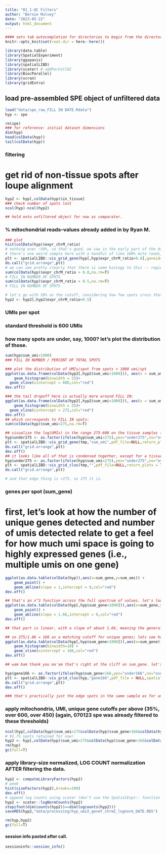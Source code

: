 ```yaml
---
title: "01_1-QC Filters"
author: "Bernie Mulvey"
date: "2023-05-22"
output: html_document
---
```


```r
#### sets tab autocompletion for directories to begin from the directory containing the .Rproj session, instead of the script's directory if different
knitr::opts_knit$set(root.dir = here::here())

library(data.table)
library(SpatialExperiment)
library(ggspavis)
library(spatialLIBD)
library(scater) # addPerCellQC
library(BiocParallel)
library(scran)
library(gridExtra)
```

## load pre-assembled SPE object of unfiltered data
```r
load("data/spe_raw_FILL IN DATE.Rdata")
hyp <- spe

rm(spe)
### for reference: initial dataset dimensions
dim(hyp)
head(colData(hyp))
tail(colData(hyp))
```


### filtering
# get rid of non-tissue spots after loupe alignment
```r
hyp2 <- hyp[,colData(hyp)$in_tissue]
### check number of spots lost
ncol(hyp)-ncol(hyp2)

## hold onto unfiltered object for now as comparator.
```

### % mitochondrial reads--values already added in by Ryan M.
```r
### plot
hist(colData(hyp)$expr_chrM_ratio)
# nothing over ~50%, so that's good. we saw in the early part of the dataset that the highest mitochondrial counts were in the VMH, so we don't want to filter too stringently on mitochondrial counts.
# there's one weird sample here with a handful of like 100% mito reads, so for color scaling purposes plot spots with % mito less than like 80.
plt <- spatialLIBD::vis_grid_gene(hyp[,hyp$expr_chrM_ratio<0.8],geneid="expr_chrM_ratio",pdf_file = F,return_plots = T,spatial = F,point_size = 1.5,auto_crop = T)
do.call("grid.arrange",plt)
# we can see pretty clearly that there is some biology to this -- regionally varies and NOT just at areas where we'd expect it from tissue damage (e.g., edges). so we should filter gently.
sum(colData(hyp)$expr_chrM_ratio > 0.8,na.rm=T)
# FILL IN NUMBER OF SPOTS
sum(colData(hyp)$expr_chrM_ratio > 0.5,na.rm=T)
# FILL IN NUMBER OF SPOTS

# let's go with 50% as the cutoff, considering how few spots cross that threshold and the biology of the signal.
hyp2 <- hyp2[,hyp2$expr_chrM_ratio<0.5]
```

### UMIs per spot
### standard threshold is 600 UMIs
### how many spots are under, say, 1000? let's plot the distribution of those.
```r
sum(hyp$sum_umi<1000)
### FILL IN NUMBER / PERCENT OF TOTAL SPOTS

### plot the distribution of UMIs/spot from spots < 1000 umi/spt
ggplot(as.data.frame(colData(hyp2[,hyp2$sum_umi<1000])), aes(x = sum_umi)) +
    geom_histogram(binwidth = 25)+
  geom_vline(xintercept = 600,col="red")
dev.off()

### the tail dropoff here is actually more around FILL IN:
ggplot(as.data.frame(colData(hyp2[,hyp2$sum_umi<1000])), aes(x = sum_umi)) +
    geom_histogram(binwidth = 25)+
  geom_vline(xintercept = 275,col="red")
dev.off()
## which corresponds to FILL IN spots:
sum(colData(hyp)$sum_umi<275,na.rm=T)

## visualize the log(UMIs) in the range 275-600 on the tissue samples (if they're just random spots, its noise, if theyre altogether in each sample, probably biology)
hyp$under275 <- as.factor(ifelse(hyp$sum_umi<275),yes="under275",no="over275")
plt <- spatialLIBD::vis_grid_gene(tmp,"sum_umi",pdf_file=NULL,return_plots = T,spatial = F,point_size = 1.5,auto_crop = T)
do.call("grid.arrange",plt)
dev.off()
## it looks like all of that is condensed together, except for a tissue edge with very few umis (definitely < 275). let's make a plot to confirm that:
hyp$under275 <- as.factor(ifelse(hyp$sum_umi<275),yes="under275",no="over275")
plt <- spatialLIBD::vis_grid_clus(tmp,"",pdf_file=NULL,return_plots = T,spatial = F,point_size = 1.5,auto_crop = T)
do.call("grid.arrange",plt)

# and that edge thing is <275, so 275 it is.
```

### genes per spot (sum_gene)
# first, let's look at how the number of unique genes detected and number of umis detected relate to get a feel for how much umi space is going to highly expressed genes (i.e., multiple umis on one gene) 
```r
ggplot(as.data.table(colData(hyp)),aes(x=sum_gene,y=sum_umi)) +
    geom_point() +
    geom_abline(slope = 1,intercept = 0,col="red")
dev.off()

## that's an x^3 function across the full spectrum of values. let's look at the low end:
ggplot(as.data.table(colData(hyp[,hyp$sum_gene<1000])),aes(x=sum_gene,y=sum_umi)) +
    geom_point() +
    geom_abline(slope = 1.66,intercept = 0,col="red")
dev.off()

## that part is linear, with a slope of about 1.66, meaning the general expectation for the low end of unique gene totals is that there are about 1.66x as many umis, or for u umis, about u/1.66 genes.

## so 275/1.66 = 166 as a matching cutoff for unique genes; lets see how that looks on the histogram.
ggplot(as.data.table(colData(hyp[,hyp$sum_gene<1000])),aes(x=sum_gene)) +
    geom_histogram(binwidth=10) +
    geom_vline(xintercept = 166,col="red")
dev.off()

## wam bam thank you ma'am that's right at the cliff on sum_gene. let's make sure there's not any spatial patterns under 166 that would indicate biology worth keeping at an even more lenient threshold.

hyp$gene166 <- as.factor(ifelse(hyp$sum_gene<166,yes="under166",no="over166"))
plt <- spatialLIBD::vis_grid_clus(hyp,"gene166",pdf_file = NULL,spatial = F,return_plots = T,auto_crop = T,point_size = 1.5)
do.call("grid.arrange",plt)
dev.off()

### that's practically just the edge spots in the same sample as for umis, and a very small # of (colocalized) spots in other samples. so 166 minimum unique genes and 275 minimum UMIs.
```

### apply mitochondria, UMI, unique gene cutoffs per above (35%, over 600, over 450) (again, 070123 spe was already filtered to these thresholds)
```r
ncol(hyp[,colData(hyp)$sum_umi>275&colData(hyp)$sum_gene>166&colData(hyp)$expr_chrM_ratio<0.5])/ncol(hyp)
# 91.7% spots retained for now!
hyp2 <- hyp[,colData(hyp)$sum_umi>275&colData(hyp)$sum_gene>166&colData(hyp)$expr_chrM_ratio<0.5]
rm(hyp)
gc(full=T)
```

### apply library-size normalized, LOG COUNT normalization AFTER filtering the data.
```r
hyp2 <- computeLibraryFactors(hyp2)
# peek
hist(sizeFactors(hyp2),breaks=100)
dev.off()
# append log counts using scater (don't use the SpatialExpt:: function here, that's for RETRIEVING an assay by the name of "logcounts" from spe objs)
hyp2 <- scater::logNormCounts(hyp2)
stopifnot(dim(counts(hyp2))==dim(logcounts(hyp2)))
saveRDS(hyp2,"data/processing/hyp_umiX_geneY_chrmZ_lognorm_DATE.RDS")

rm(hyp,hyp2)
gc(full=T)
```

#### session info pasted after call.
```r
sessioninfo::session_info()
```
